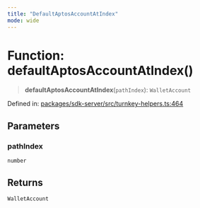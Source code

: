 ```yaml
---
title: "DefaultAptosAccountAtIndex"
mode: wide
---
```

  
# Function: defaultAptosAccountAtIndex()

> **defaultAptosAccountAtIndex**(`pathIndex`): `WalletAccount`

Defined in: [packages/sdk-server/src/turnkey-helpers.ts:464](https://github.com/tkhq/sdk/blob/d88b5e1f9a6cca8e54e61f8a127aa90fcebeaa2e/packages/sdk-server/src/turnkey-helpers.ts#L464)

## Parameters

### pathIndex

`number`

## Returns

`WalletAccount`
